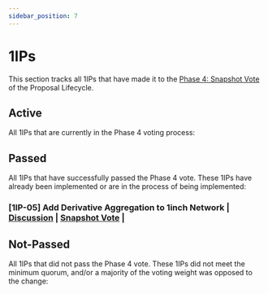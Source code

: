 ```yaml
---
sidebar_position: 7
---
```

# 1IPs
This section tracks all 1IPs that have made it to the [Phase 4: Snapshot Vote](https://docs.1inch.io/docs/governance/proposal-lifecycle#phase-4-snapshot-vote) of the Proposal Lifecycle. 

## Active
All 1IPs that are currently in the Phase 4 voting process:

## Passed
All 1IPs that have successfully passed the Phase 4 vote. These 1IPs have already been implemented or are in the process of being implemented:

### [1IP-05] Add Derivative Aggregation to 1inch Network | [Discussion](https://gov.1inch.io/t/1ip-05-add-derivative-aggregation-to-1inch-network/2828) | [Snapshot Vote](https://snapshot.org/#/1inch.eth/proposal/0x5f0d629bc534471f9ec7b0d91e86be8eb4c1a3df4e19167976d7985589f90a39) |

## Not-Passed
All 1IPs that did not pass the Phase 4 vote. These 1IPs did not meet the minimum quorum, and/or a majority of the voting weight was opposed to the change: 
